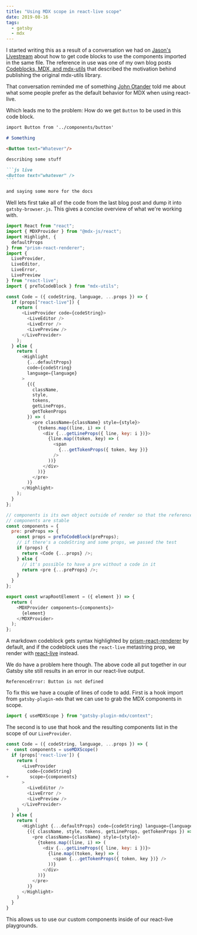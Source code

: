 ```yaml
---
title: "Using MDX scope in react-live scope"
date: 2019-08-16
tags:
  - gatsby
  - mdx
---
```


I started writing this as a result of a conversation we had
on
[Jason's Livestream](https://twitter.com/jlengstorf/status/1162539598766985216)
about how to get code blocks to use the components imported
in the same file. The reference in use was one of my own
blog posts
[Codeblocks, MDX, and mdx-utils](/post/codeblocks-mdx-and-mdx-utils/)
that described the motivation behind publishing the original
mdx-utils library.

That conversation reminded me of something
[John Otander](https://twitter.com/4lpine) told me about
what some people prefer as the default behavior for MDX when
using react-live.

Which leads me to the problem: How do we get `Button` to be
used in this code block.

````md
import Button from '../components/button'

# Something

<Button text="Whatever"/>

describing some stuff

```js live
<Button text="whatever" />
```

and saying some more for the docs
````

Well lets first take all of the code from the last blog post
and dump it into `gatsby-browser.js`. This gives a concise
overview of what we're working with.

```js title=gatsby-browser.js
import React from "react";
import { MDXProvider } from "@mdx-js/react";
import Highlight, {
  defaultProps
} from "prism-react-renderer";
import {
  LiveProvider,
  LiveEditor,
  LiveError,
  LivePreview
} from "react-live";
import { preToCodeBlock } from "mdx-utils";

const Code = ({ codeString, language, ...props }) => {
  if (props["react-live"]) {
    return (
      <LiveProvider code={codeString}>
        <LiveEditor />
        <LiveError />
        <LivePreview />
      </LiveProvider>
    );
  } else {
    return (
      <Highlight
        {...defaultProps}
        code={codeString}
        language={language}
      >
        {({
          className,
          style,
          tokens,
          getLineProps,
          getTokenProps
        }) => (
          <pre className={className} style={style}>
            {tokens.map((line, i) => (
              <div {...getLineProps({ line, key: i })}>
                {line.map((token, key) => (
                  <span
                    {...getTokenProps({ token, key })}
                  />
                ))}
              </div>
            ))}
          </pre>
        )}
      </Highlight>
    );
  }
};

// components is its own object outside of render so that the references to
// components are stable
const components = {
  pre: preProps => {
    const props = preToCodeBlock(preProps);
    // if there's a codeString and some props, we passed the test
    if (props) {
      return <Code {...props} />;
    } else {
      // it's possible to have a pre without a code in it
      return <pre {...preProps} />;
    }
  }
};

export const wrapRootElement = ({ element }) => {
  return (
    <MDXProvider components={components}>
      {element}
    </MDXProvider>
  );
};
```

A markdown codeblock gets syntax highlighted by
[prism-react-renderer](https://github.com/FormidableLabs/prism-react-renderer)
by default, and if the codeblock uses the `react-live`
metastring prop, we render with
[react-live](https://github.com/FormidableLabs/react-live)
instead.

We do have a problem here though. The above code all put
together in our Gatsby site still results in an error in our
react-live output.

```
ReferenceError: Button is not defined
```

To fix this we have a couple of lines of code to add. First
is a hook import from `gatsby-plugin-mdx` that we can use to
grab the MDX components in scope.

```js
import { useMDXScope } from "gatsby-plugin-mdx/context";
```

The second is to use that hook and the resulting components
list in the scope of our `LiveProvider`.

```js diff
const Code = ({ codeString, language, ...props }) => {
+  const components = useMDXScope()
  if (props['react-live']) {
    return (
      <LiveProvider
        code={codeString}
+        scope={components}
      >
        <LiveEditor />
        <LiveError />
        <LivePreview />
      </LiveProvider>
    )
  } else {
    return (
      <Highlight {...defaultProps} code={codeString} language={language}>
        {({ className, style, tokens, getLineProps, getTokenProps }) => (
          <pre className={className} style={style}>
            {tokens.map((line, i) => (
              <div {...getLineProps({ line, key: i })}>
                {line.map((token, key) => (
                  <span {...getTokenProps({ token, key })} />
                ))}
              </div>
            ))}
          </pre>
        )}
      </Highlight>
    )
  }
}
```

This allows us to use our custom components inside of our
react-live playgrounds.
